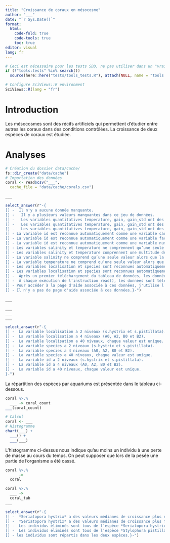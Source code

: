 ```yaml
---
title: "Croissance de coraux en mésocosme"
author: "___"
date: "`r Sys.Date()`"
format:
  html:
    code-fold: true
    code-tools: true
    toc: true
editor: visual
lang: fr
---
```


```r
# Ceci est nécessaire pour les tests SDD, ne pas utiliser dans un "vrai" projet
if (!"tools:tests" %in% search())
  source(here::here("tests/tools_tests.R"), attach(NULL, name = "tools:tests"))

# Configure SciViews::R environment
SciViews::R(lang = "fr")
```

# Introduction

Les mésocosmes sont des récifs artificiels qui permettent d'étudier entre autres les coraux dans des conditions contrôlées. La croissance de deux espèces de coraux est étudiée.

# Analyses

<!--% Complétez les instructions ci-dessous pour importez les données depuis le lien fourni dans le README.md. -->

```r
# Création du dossier data/cache/
fs::dir_create("data/cache")
# Importation des données
coral <- read$csv("___",
  cache_file = "data/cache/corals.csv")
```

<!--# Notez que l'argument `cache_file=` permet de sauver localement le jeu de données dans le dossier data/cache/. Lors des prochaines utilisations de la fonction read(), le tableau sera chargé depuis la version locale. -->

<!--% Explorez les variables de votre jeu de données avec la fonction `skim()` du package {skimr}. -->

```r
___
```

```r
select_answer(r"-{
[] -  Il n'y a aucune donnée manquante.
[] -   Il y a plusieurs valeurs manquantes dans ce jeu de données.
[] -   Les variables quantitatives temperature, gain, gain_std ont des distributions unimodales.
[] -   Les variables quantitatives temperature, gain, gain_std ont des distributions bimodales.
[] -   Les variables quantitatives temperature, gain, gain_std ont des distributions multimodales.
[] - La variable id est reconnue automatiquement comme une variable caractère.
[] - La variable id est reconnue automatiquement comme une variable facteur.
[] - La variable id est reconnue automatiquement comme une variable numérique.
[] - Les variables salinity et temperature ne comprennent qu’une seule valeur pour chaque variable.
[] - Les variables salinity et temperature comprennent une multitude de valeurs pour chaque variable.
[] - La variable salinity ne comprend qu’une seule valeur alors que la variable température en comprend plusieurs.
[] - La variable temperature ne comprend qu’une seule valeur alors que la variable salinity en comprend plusieurs.
[] - Les variables localisation et species sont reconnues automatiquement comme des variables caractères. Il faut les convertir en variable facteur.
[] - Les variables localisation et species sont reconnues automatiquement comme des variables facteurs.
[] -  Après un premier téléchargement du tableau de données, les données seront chargées à partir de data/cache/corals.csv.
[] -  À chaque exécution de l'instruction read(), les données sont téléchargées depuis internet et sauvées localement dans le dossier data/cache/.
[] - Pour accéder à la page d'aide associée à ces données, j'utilise l'instruction ?coral 
[] - Il n'y a pas de page d'aide associée à ces données.}-")
```

<!--% Transformez les variables `localisation`, `species` et `id` en variables facteurs et assignez le résultat à `coral`.  Affichez ensuite les niveaux pour chacune des trois variables. -->

```r
___

___
___
___
```

```r
select_answer(r"-{
[] -  La variable localisation a 2 niveaux (s.hystrix et s.pistillata).
[] -  La variable localisation a 4 niveaux (A0, A2, B0 et B2).
[] -  La variable localisation a 40 niveaux, chaque valeur est unique.
[] -  La variable species a 2 niveaux (s.hystrix et s.pistillata).
[] -  La variable species a 4 niveaux (A0, A2, B0 et B2).
[] -  La variable species a 40 niveaux, chaque valeur est unique.
[] -  La variable id a 2 niveaux (s.hystrix et s.pistillata).
[] -  La variable id a 4 niveaux (A0, A2, B0 et B2).
[] -  La variable id a 40 niveaux, chaque valeur est unique.
}-")
```

<!-- Réalisez un tableau résumé du nombre d'individus par espèce et par aquarium. Ce tableau doit comprendre les colonne `species`, `localisation` et `n`. Assignez votre résultat à `coral_count`. Formatez votre résultat avec la fonction tabularise(). -->

La répartition des espèces par aquariums est présentée dans le tableau ci-dessous.

```r
coral %>.%
  ___ -> coral_count
___(coral_count)
```

<!--% Calculez les variables suivantes en une seule étape et ajoutez-les à `coral`. 1) Divisez le gain par le nombre de jours d'expérience, en g/j dans `gain_j`. 2) Divisez le gain standardisé par le nombre de jours et multipliez cette nouvelle variable par 100 pour obtenir la croissance en %/j dans `gain_std_j`. Terminez par afficher un histogramme du gain de masse par jour. Utilisez des labels adéquats pour les axes du graphique.  -->

```r
# Calcul
coral <- ___
# Histogramme
chart(___) +
  ___() +
  ___(___)
```

L'histogramme ci-dessus nous indique qu'au moins un individu à une perte de masse au cours du temps. On peut supposer que lors de la pesée une partie de l'organisme a été cassé.

<!-- Éliminez les individus ayant des valeurs de `gain_j` strictement inférieur à 0. Éliminez également les colonnes inutiles comme `temperature`, `date` et `time`. Assignez votre résultat à coral. -->

```r
coral %>.%
  ___ ->
  coral
```

<!--% Réalisez un  tableau résumant les données par aquarium et par espèce. Ce tableau doit contenir la valeur minimale, la moyenne, la médiane, la valeur maximale et le nombre d'observations pour la variable gain_std_j. Nommez les colonnes `minimum`, `moyenne`, `médiane`, `maximum` et `n`. Assignez vos résultats à coral_tab. Formatez votre tableau à l'aide de tabularise().-->

```r
coral %>.%
  ___ -> 
  coral_tab
___
```

```r
select_answer(r"-{
[] -  *Seriatopora hystrix* a des valeurs médianes de croissance plus élevée que *Stylophora pistillata* dans tous les aquariums.
[] -  *Seriatopora hystrix* a des valeurs médianes de croissance plus faibles que *Stylophora pistillata* dans tous les aquariums.
[] -  Les individus éliminés sont tous de l’espèce *Seriatopora hystrix*. 
[] -  Les individus éliminés sont tous de l’espèce *Stylophora pistillata*. 
[] - les individus sont répartis dans les deux espèces.}-")
```
